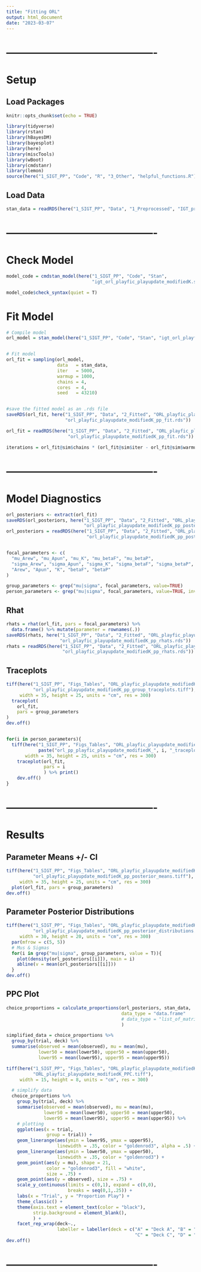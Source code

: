 ```yaml
---
title: "Fitting ORL"
output: html_document
date: "2023-03-07"
---
```




# -------------------------------------------
# Setup
## Load Packages
```r
knitr::opts_chunk$set(echo = TRUE)

library(tidyverse)
library(rstan)
library(hBayesDM)
library(bayesplot)
library(here)
library(miscTools)
library(wBoot)
library(cmdstanr)
library(lemon)
source(here("1_SIGT_PP", "Code", "R", "3_Other", "helpful_functions.R"))
```



## Load Data
```r
stan_data = readRDS(here("1_SIGT_PP", "Data", "1_Preprocessed", "IGT_pre.rds"))
```



# -------------------------------------------
# Check Model
```r
model_code = cmdstan_model(here("1_SIGT_PP", "Code", "Stan", 
                                "igt_orl_playfic_playupdate_modifiedK.stan"), compile = F)

model_code$check_syntax(quiet = T)
```



# Fit Model
```r
# Compile model
orl_model = stan_model(here("1_SIGT_PP", "Code", "Stan", "igt_orl_playfic_playupdate_modifiedK.stan"))


# Fit model
orl_fit = sampling(orl_model, 
                   data   = stan_data, 
                   iter   = 5000, 
                   warmup = 1000, 
                   chains = 4,
                   cores  = 4,
                   seed   = 43210)


#save the fitted model as an .rds file
saveRDS(orl_fit, here("1_SIGT_PP", "Data", "2_Fitted", "ORL_playfic_playupdate_modifiedK",
                      "orl_playfic_playupdate_modifiedK_pp_fit.rds"))
```



```r
orl_fit = readRDS(here("1_SIGT_PP", "Data", "2_Fitted", "ORL_playfic_playupdate_modifiedK",
                       "orl_playfic_playupdate_modifiedK_pp_fit.rds"))

iterations = orl_fit@sim$chains * (orl_fit@sim$iter - orl_fit@sim$warmup)
```



# -------------------------------------------
# Model Diagnostics
```r
orl_posteriors <- extract(orl_fit)
saveRDS(orl_posteriors, here("1_SIGT_PP", "Data", "2_Fitted", "ORL_playfic_playupdate_modifiedK",
                             "orl_playfic_playupdate_modifiedK_pp_posteriors.rds"))
orl_posteriors = readRDS(here("1_SIGT_PP", "Data", "2_Fitted", "ORL_playfic_playupdate_modifiedK",
                              "orl_playfic_playupdate_modifiedK_pp_posteriors.rds"))


focal_parameters <- c(
  "mu_Arew", "mu_Apun", "mu_K", "mu_betaF", "mu_betaP", 
  "sigma_Arew", "sigma_Apun", "sigma_K", "sigma_betaF", "sigma_betaP", 
  "Arew", "Apun", "K", "betaF", "betaP"
)

group_parameters <- grep("mu|sigma", focal_parameters, value=TRUE)
person_parameters <- grep("mu|sigma", focal_parameters, value=TRUE, invert=TRUE)
```



## Rhat
```r
rhats = rhat(orl_fit, pars = focal_parameters) %>%
  data.frame() %>% mutate(parameter = rownames(.))
saveRDS(rhats, here("1_SIGT_PP", "Data", "2_Fitted", "ORL_playfic_playupdate_modifiedK",
                    "orl_playfic_playupdate_modifiedK_pp_rhats.rds"))
rhats = readRDS(here("1_SIGT_PP", "Data", "2_Fitted", "ORL_playfic_playupdate_modifiedK",
                     "orl_playfic_playupdate_modifiedK_pp_rhats.rds"))
```



## Traceplots
```r
tiff(here("1_SIGT_PP", "Figs_Tables", "ORL_playfic_playupdate_modifiedK",
          "orl_playfic_playupdate_modifiedK_pp_group_traceplots.tiff"),
     width = 35, height = 25, units = "cm", res = 300)
  traceplot(
    orl_fit,
    pars = group_parameters
)
dev.off()


for(i in person_parameters){
  tiff(here("1_SIGT_PP", "Figs_Tables", "ORL_playfic_playupdate_modifiedK",
            paste("orl_pp_playfic_playupdate_modifiedK_", i, "_traceplots.tiff", sep = "")),
       width = 35, height = 25, units = "cm", res = 300)
    traceplot(orl_fit,
              pars = i
              ) %>% print()
    dev.off()
}
```



# -------------------------------------------
# Results
## Parameter Means +/- CI
```r
tiff(here("1_SIGT_PP", "Figs_Tables", "ORL_playfic_playupdate_modifiedK",
          "orl_playfic_playupdate_modifiedK_pp_posterior_means.tiff"),
     width = 35, height = 25, units = "cm", res = 300)
  plot(orl_fit, pars = group_parameters)
dev.off()
```



## Parameter Posterior Distributions
```r
tiff(here("1_SIGT_PP", "Figs_Tables", "ORL_playfic_playupdate_modifiedK",
          "orl_playfic_playupdate_modifiedK_pp_posterior_distributions.tiff"),
     width = 30, height = 20, units = "cm", res = 300)
  par(mfrow = c(5, 5))
  # Mus & Sigmas
  for(i in grep("mu|sigma", group_parameters, value = T)){
    plot(density(orl_posteriors[[i]]), main = i)
    abline(v = mean(orl_posteriors[[i]]))
  }
dev.off()
```



## PPC Plot
```r
choice_proportions = calculate_proportions(orl_posteriors, stan_data,
                                           data_type = "data.frame"
                                           # data_type = "list_of_matrices"
                                           )

simplified_data = choice_proportions %>% 
  group_by(trial, deck) %>% 
  summarise(observed = mean(observed), mu = mean(mu),
            lower50 = mean(lower50), upper50 = mean(upper50),
            lower95 = mean(lower95), upper95 = mean(upper95))
```



```r
tiff(here("1_SIGT_PP", "Figs_Tables", "ORL_playfic_playupdate_modifiedK",
          "ORL_playfic_playupdate_modifiedK_PPC.tiff"),
     width = 15, height = 8, units = "cm", res = 300)

  # simplify data
  choice_proportions %>% 
    group_by(trial, deck) %>% 
    summarise(observed = mean(observed), mu = mean(mu),
              lower50 = mean(lower50), upper50 = mean(upper50),
              lower95 = mean(lower95), upper95 = mean(upper95)) %>%
    # plotting
    ggplot(aes(x = trial,
               group = trial)) +
    geom_linerange(aes(ymin = lower95, ymax = upper95),
                   linewidth = .35, color = "goldenrod3", alpha = .5) +
    geom_linerange(aes(ymin = lower50, ymax = upper50),
                   linewidth = .35, color = "goldenrod3") +
    geom_point(aes(y = mu), shape = 21,
               color = "goldenrod3", fill = "white",
               size = .75) +
    geom_point(aes(y = observed), size = .75) +
    scale_y_continuous(limits = c(0,1), expand = c(0,0),
                       breaks = seq(0,1,.25)) +
    labs(x = "Trial", y = "Proportion Play") +
    theme_classic() +
    theme(axis.text = element_text(color = "black"),
          strip.background = element_blank(),
          ) +
    facet_rep_wrap(deck~.,
                   labeller = labeller(deck = c("A" = "Deck A", "B" = "Deck B",
                                                "C" = "Deck C", "D" = "Deck D")))
dev.off()
```






# -------------------------------------------



















